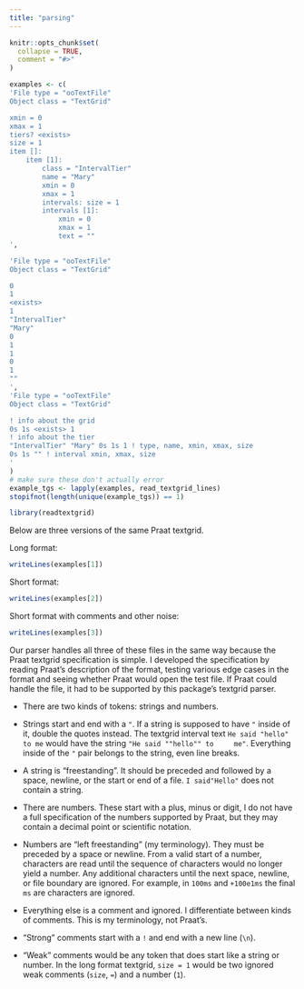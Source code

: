 ```yaml
---
title: "parsing"
---
```


```r
knitr::opts_chunk$set(
  collapse = TRUE,
  comment = "#>"
)

examples <- c(
'File type = "ooTextFile"
Object class = "TextGrid"

xmin = 0 
xmax = 1 
tiers? <exists> 
size = 1 
item []: 
    item [1]:
        class = "IntervalTier" 
        name = "Mary" 
        xmin = 0 
        xmax = 1 
        intervals: size = 1 
        intervals [1]:
            xmin = 0 
            xmax = 1 
            text = "" 
',

'File type = "ooTextFile"
Object class = "TextGrid"

0
1
<exists>
1
"IntervalTier"
"Mary"
0
1
1
0
1
""
',
'File type = "ooTextFile"
Object class = "TextGrid"

! info about the grid
0s 1s <exists> 1
! info about the tier
"IntervalTier" "Mary" 0s 1s 1 ! type, name, xmin, xmax, size
0s 1s "" ! interval xmin, xmax, size
'
)
# make sure these don't actually error
example_tgs <- lapply(examples, read_textgrid_lines)
stopifnot(length(unique(example_tgs)) == 1)
```

```r
library(readtextgrid)
```

Below are three versions of the same Praat textgrid.

Long format:

```r
writeLines(examples[1])
```

Short format:

```r
writeLines(examples[2])
```

Short format with comments and other noise:

```r
writeLines(examples[3])
```

Our parser handles all three of these files in the same way because the Praat 
textgrid specification is simple. I developed the specification by 
reading Praat's description of the format, testing various edge cases in the format and seeing whether
Praat would open the test file. If Praat could handle the file, it had to be supported by this package's textgrid parser.



  - There are two kinds of tokens: strings and numbers.
  
  - Strings start and end with a `"`. If a string is supposed
    to have `"` inside of it, double the quotes instead. The textgrid interval
    text `He said "hello" to me` would have the string `"He said ""hello"" to
    me"`. Everything inside of the `"` pair belongs to the string, even line
    breaks.
    
  - A string is "freestanding". It should be preceded and followed by a space,
    newline, or the start or end of a file. `I said"Hello"` does not contain a 
    string.

  - There are numbers. These start with a plus, minus or digit, I do not have a
    full specification of the numbers supported by Praat, but they may contain a
    decimal point or scientific notation. 
    
  - Numbers are "left freestanding" (my terminology). They must be preceded by a
    space or newline. From a valid start of a number, characters are read until
    the sequence of characters would no longer yield a number. Any additional
    characters until the next space, newline, or file boundary are ignored. For
    example, in `100ms` and `+100e1ms` the final `ms` are characters are
    ignored.
    
  - Everything else is a comment and ignored. I differentiate between kinds of 
    comments. This is my terminology, not Praat's.
  
  - "Strong" comments start with a `!` and end with a new line (`\n`).
  
  - "Weak" comments would be any token that does start like a string or number.
    In the long format textgrid, `size = 1` would be two ignored weak comments
    (`size`, `=`) and a number (`1`).

  


